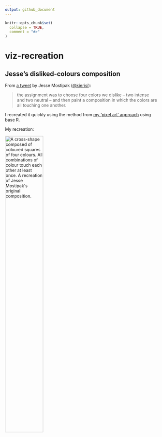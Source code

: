 ```yaml
---
output: github_document
---
```


<!-- README.md is generated from README.Rmd. Please edit that file -->

```r
knitr::opts_chunk$set(
  collapse = TRUE,
  comment = "#>"
)
```

# viz-recreation

## Jesse's disliked-colours composition

From [a tweet](https://twitter.com/kierisi/status/1412925861255421953?s=20) by Jesse Mostipak ([\@kierisi](https://twitter.com/kierisi/)):

> the assignment was to choose four colors we dislike -- two intense and two neutral -- and then paint a composition in which the colors are all touching one another.

I recreated it quickly using the method from [my 'pixel art' approach](https://www.rostrum.blog/2021/06/28/pixel-art/) using base R.

My recreation:

<div class="figure">
<img src="output/kierisi-recreate.png" alt="A cross-shape composed of coloured squares of four colours. All combinations of colour touch each other at least once. A recreation of Jesse Mostipak's original composition." width="50%"/>
</div>
